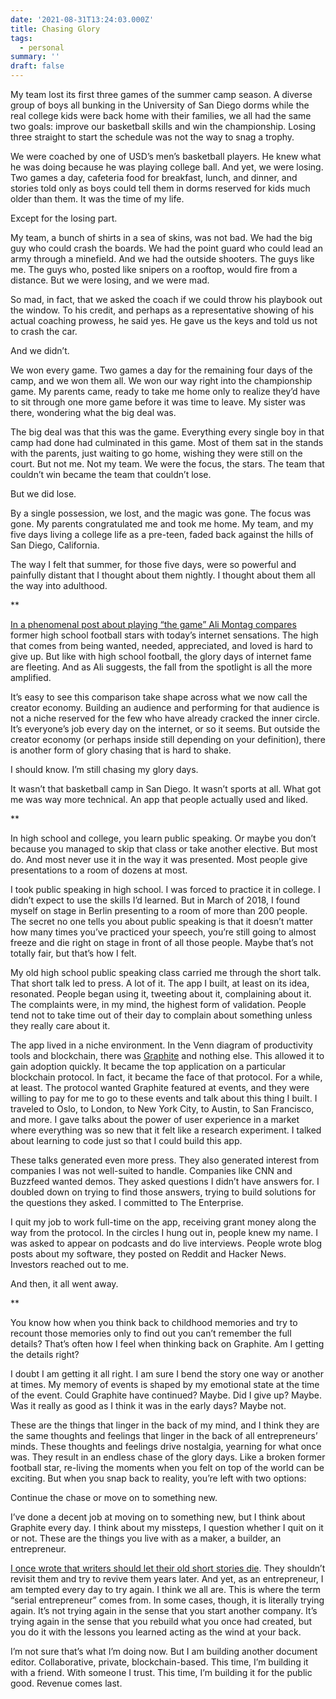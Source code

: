 ```yaml
---
date: '2021-08-31T13:24:03.000Z'
title: Chasing Glory
tags:
  - personal
summary: ''
draft: false
---
```


My team lost its first three games of the summer camp season. A diverse group of boys all bunking in the University of San Diego dorms while the real college kids were back home with their families, we all had the same two goals: improve our basketball skills and win the championship. Losing three straight to start the schedule was not the way to snag a trophy. 

We were coached by one of USD’s men’s basketball players. He knew what he was doing because he was playing college ball. And yet, we were losing. Two games a day, cafeteria food for breakfast, lunch, and dinner, and stories told only as boys could tell them in dorms reserved for kids much older than them. It was the time of my life. 

Except for the losing part. 

My team, a bunch of shirts in a sea of skins, was not bad. We had the big guy who could crash the boards. We had the point guard who could lead an army through a minefield. And we had the outside shooters. The guys like me. The guys who, posted like snipers on a rooftop, would fire from a distance. But we were losing, and we were mad. 

So mad, in fact, that we asked the coach if we could throw his playbook out the window. To his credit, and perhaps as a representative showing of his actual coaching prowess, he said yes. He gave us the keys and told us not to crash the car. 

And we didn’t. 

We won every game. Two games a day for the remaining four days of the camp, and we won them all. We won our way right into the championship game. My parents came, ready to take me home only to realize they’d have to sit through one more game before it was time to leave. My sister was there, wondering what the big deal was. 

The big deal was that this was the game. Everything every single boy in that camp had done had culminated in this game. Most of them sat in the stands with the parents, just waiting to go home, wishing they were still on the court. But not me. Not my team. We were the focus, the stars. The team that couldn’t win became the team that couldn’t lose. 

But we did lose. 

By a single possession, we lost, and the magic was gone. The focus was gone. My parents congratulated me and took me home. My team, and my five days living a college life as a pre-teen, faded back against the hills of San Diego, California. 

The way I felt that summer, for those five days, were so powerful and painfully distant that I thought about them nightly. I thought about them all the way into adulthood. 

**

[In a phenomenal post about playing “the game” Ali Montag compares](https://lettersfromhomeandaway.substack.com/p/letter-34-on-wanting) former high school football stars with today’s internet sensations. The high that comes from being wanted, needed, appreciated, and loved is hard to give up. But like with high school football, the glory days of internet fame are fleeting. And as Ali suggests, the fall from the spotlight is all the more amplified. 

It’s easy to see this comparison take shape across what we now call the creator economy. Building an audience and performing for that audience is not a niche reserved for the few who have already cracked the inner circle. It’s everyone’s job every day on the internet, or so it seems. But outside the creator economy (or perhaps inside still depending on your definition), there is another form of glory chasing that is hard to shake. 

I should know. I’m still chasing my glory days. 

It wasn’t that basketball camp in San Diego. It wasn’t sports at all. What got me was way more technical. An app that people actually used and liked. 

**

In high school and college, you learn public speaking. Or maybe you don’t because you managed to skip that class or take another elective. But most do. And most never use it in the way it was presented. Most people give presentations to a room of dozens at most.

I took public speaking in high school. I was forced to practice it in college. I didn’t expect to use the skills I’d learned. But in March of 2018, I found myself on stage in Berlin presenting to a room of more than 200 people. 
The secret no one tells you about public speaking is that it doesn’t matter how many times you’ve practiced your speech, you’re still going to almost freeze and die right on stage in front of all those people. Maybe that’s not totally fair, but that’s how I felt. 

My old high school public speaking class carried me through the short talk. That short talk led to press. A lot of it. The app I built, at least on its idea, resonated. People began using it, tweeting about it, complaining about it. The complaints were, in my mind, the highest form of validation. People tend not to take time out of their day to complain about something unless they really care about it. 

The app lived in a niche environment. In the Venn diagram of productivity tools and blockchain, there was [Graphite](https://graphitedocs.com) and nothing else. This allowed it to gain adoption quickly. It became the top application on a particular blockchain protocol. In fact, it became the face of that protocol. For a while, at least. 
The protocol wanted Graphite featured at events, and they were willing to pay for me to go to these events and talk about this thing I built. I traveled to Oslo, to London, to New York City, to Austin, to San Francisco, and more. I gave talks about the power of user experience in a market where everything was so new that it felt like a research experiment. I talked about learning to code just so that I could build this app. 

These talks generated even more press. They also generated interest from companies I was not well-suited to handle. Companies like CNN and Buzzfeed wanted demos. They asked questions I didn’t have answers for. I doubled down on trying to find those answers, trying to build solutions for the questions they asked. I committed to The Enterprise. 

I quit my job to work full-time on the app, receiving grant money along the way from the protocol. In the circles I hung out in, people knew my name. I was asked to appear on podcasts and do live interviews. People wrote blog posts about my software, they posted on Reddit and Hacker News. Investors reached out to me. 

And then, it all went away. 

**

You know how when you think back to childhood memories and try to recount those memories only to find out you can’t remember the full details? That’s often how I feel when thinking back on Graphite. Am I getting the details right? 

I doubt I am getting it all right. I am sure I bend the story one way or another at times. My memory of events is shaped by my emotional state at the time of the event. Could Graphite have continued? Maybe. Did I give up? Maybe. Was it really as good as I think it was in the early days? Maybe not. 

These are the things that linger in the back of my mind, and I think they are the same thoughts and feelings that linger in the back of all entrepreneurs’ minds. These thoughts and feelings drive nostalgia, yearning for what once was.
They result in an endless chase of the glory days. Like a broken former football star, re-living the moments when you felt on top of the world can be exciting. But when you snap back to reality, you’re left with two options: 

Continue the chase or move on to something new. 

I’ve done a decent job at moving on to something new, but I think about Graphite every day. I think about my missteps, I question whether I quit on it or not. These are the things you live with as a maker, a builder, an entrepreneur. 

[I once wrote that writers should let their old short stories die](https://litreactor.com/columns/dont-go-back-avoid-spinning-your-wheels-on-old-stories). They shouldn’t revisit them and try to revive them years later. And yet, as an entrepreneur, I am tempted every day to try again. I think we all are. This is where the term “serial entrepreneur” comes from. In some cases, though, it is literally trying again. It’s not trying again in the sense that you start another company. It’s trying again in the sense that you rebuild what you once had created, but you do it with the lessons you learned acting as the wind at your back. 

I’m not sure that’s what I’m doing now. But I am building another document editor. Collaborative, private, blockchain-based. This time, I’m building it with a friend. With someone I trust. This time, I’m building it for the public good. Revenue comes last. 
